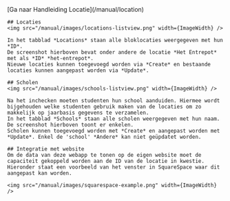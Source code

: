 
<AuthRedirecter redirects={ManagerRedirects}>
  <ManagerLayout title="Handleiding Beheerder">
    [Ga naar Handleiding Locatie](/manual/location)

    ## Locaties
    <img src="/manual/images/locations-listview.png" width={ImageWidth} />

    In het tabblad *Locations* staan alle bloklocaties weergegeven met hun *ID*.
    De screenshot hierboven bevat onder andere de locatie *Het Entrepot* met als *ID* *het-entrepot*.
    Nieuwe locaties kunnen toegevoegd worden via *Create* en bestaande locaties kunnen aangepast worden via *Update*.

    ## Scholen
    <img src="/manual/images/schools-listview.png" width={ImageWidth} />

    Na het inchecken moeten studenten hun school aanduiden. Hiermee wordt bijgehouden welke studenten gebruik maken van de locaties om zo makkelijk op jaarbasis gegevens te verzamelen.
    In het tabblad *Schools* staan alle scholen weergegeven met hun naam.
    De screenshot hierboven toont er enkelen.
    Scholen kunnen toegevoegd worden met *Create* en aangepast worden met *Update*. Enkel de 'school' *Andere* kan niet geüpdatet worden.

    ## Integratie met website
    Om de data van deze webapp te tonen op de eigen website moet de capaciteit gekoppeld worden aan de ID van de locatie in kwestie.
    Hieronder staat een voorbeeld van het venster in SquareSpace waar dit aangepast kan worden.

    <img src="/manual/images/squarespace-example.png" width={ImageWidth} />

  </ManagerLayout>
</AuthRedirecter>